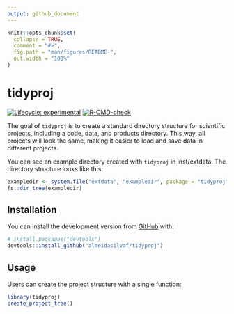 ```yaml
---
output: github_document
---
```


<!-- README.md is generated from README.Rmd. Please edit that file -->

```r
knitr::opts_chunk$set(
  collapse = TRUE,
  comment = "#>",
  fig.path = "man/figures/README-",
  out.width = "100%"
)
```

# tidyproj

<!-- badges: start -->
[![Lifecycle: experimental](https://img.shields.io/badge/lifecycle-experimental-orange.svg)](https://lifecycle.r-lib.org/articles/stages.html#experimental)
[![R-CMD-check](https://github.com/almeidasilvaf/tidyproj/workflows/R-CMD-check/badge.svg)](https://github.com/almeidasilvaf/tidyproj/actions)
<!-- badges: end -->

The goal of `tidyproj` is to create a standard directory structure for scientific projects, including a code, data, and products directory. This way, all projects will look the same, making it easier to load and save data in different projects.

You can see an example directory created with `tidyproj` in inst/extdata. The directory structure looks like this:

```r
exampledir <- system.file("extdata", "exampledir", package = "tidyproj")
fs::dir_tree(exampledir)
```

## Installation

You can install the development version from [GitHub](https://github.com/) with:

``` r
# install.packages("devtools")
devtools::install_github("almeidasilvaf/tidyproj")
```

## Usage

Users can create the project structure with a single function:

```r
library(tidyproj)
create_project_tree()
```
